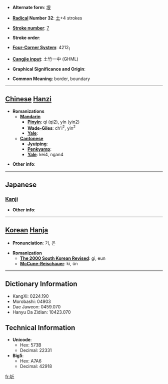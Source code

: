* '''Alternate form''': [[垠]]

* '''[[Wiktionary:Chinese radical index| Radical]] Number 32''': [[Wiktionary:Chinese radical index 土|土]]+4 strokes

* '''[[Wiktionary:Chinese total strokes index|Stroke number]]''': [[Wiktionary:Chinese total strokes index 7|7]]

* '''Stroke order''': 

* '''[[Wiktionary:Chinese four corner index|Four-Corner System]]''': 4212<sub>1</sub>

* '''[[Wiktionary:Chinese Cangjie index|Cangjie input]]''': 土竹一中 (GHML)

* '''Graphical Significance and Origin''': 

* '''Common Meaning''': border, boundary

----

== [[Chinese]] [[Hanzi]] ==

* '''Romanizations'''
** '''[[Mandarin]]'''
*** '''[[Pinyin]]''': qí (qi2), yín (yin2)
*** '''[[Wade-Giles]]''': ch'i<sup>2</sup>, yin<sup>2</sup>
*** '''[[Yale]]''': 
** '''[[Cantonese]]'''
*** '''[[Jyutping]]''':
*** '''[[Penkyamp]]''': 
*** '''[[Yale]]''': kei4, ngan4

* '''Other info''': 

----

==Japanese==
===[[Kanji]]===
{{kanji|on readings=[[き]] (ki), [[ぎん]] (gin)|kun readings=[[さかい]] (sakai)}}

* '''Other info''':  

----

== [[Korean]] [[Hanja]] ==

* '''Pronunciation''': 기, 은

* '''Romanization'''
** '''[[The 2000 South Korean Revised Romanization|The 2000 South Korean Revised]]''': gi, eun
** '''[[McCune-Reischauer]]''': ki, ŭn

----

== Dictionary Information ==

* KangXi: 0224.190
* Morobashi: 04903
* Dae Jaweon: 0459.070
* Hanyu Da Zidian: 10423.070

== Technical Information ==

* '''Unicode''':
** Hex: 573B
** Decimal: 22331
* '''Big5''':
** Hex: A7A6
** Decimal: 42918

[[fr:圻]]